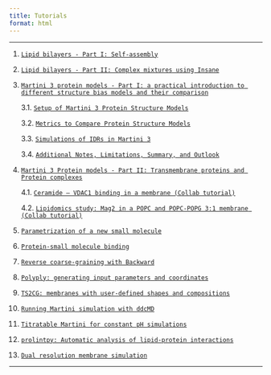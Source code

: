 ```yaml
---
title: Tutorials
format: html
---
```


<hr>

1.  [`Lipid bilayers - Part I: Self-assembly`](LipidsI/index.qmd)

2.  [`Lipid bilayers - Part II: Complex mixtures using Insane`](LipidsII/index.qmd)

3.  [`Martini 3 protein models - Part I: a practical introduction to different structure bias models and their comparison`](ProteinsI/index.qmd)

    3.1.  [`Setup of Martini 3 Protein Structure Models`](ProteinsI/Tut1.qmd)

    3.2.  [`Metrics to Compare Protein Structure Models`](ProteinsI/Tut2.qmd)

    3.3.  [`Simulations of IDRs in Martini 3`](ProteinsI/Tut3.qmd)

    3.4.  [`Additional Notes, Limitations, Summary, and Outlook`](ProteinsI/Tut4.qmd)

4.  [`Martini 3 Protein models - Part II: Transmembrane proteins and Protein complexes`](ProteinsII/index.qmd)

    4.1. [`Ceramide — VDAC1 binding in a membrane (Collab tutorial)`](collabtuts/Tutorial1_Ceramide_VDAC1binding.ipynb)

    4.2. [`Lipidomics study: Mag2 in a POPC and POPC-POPG 3:1 membrane (Collab tutorial)`](collabtuts/Tutorial2_Lipidomics_Mag2.ipynb)

5.  [`Parametrization of a new small molecule`](Small_Molecule_Parametrization/index.qmd)

6.  [`Protein-small molecule binding`](Protein_Ligand_Binding/index.qmd)

7.  [`Reverse coarse-graining with Backward`](Backward/index.qmd)

8.  [`Polyply: generating input parameters and coordinates`](Polyply/index.qmd)

9.  [`TS2CG: membranes with user-defined shapes and compositions`](TS2CG/index.qmd)

10. [`Running Martini simulation with ddcMD`](ddcMD/index.qmd)

11. [`Titratable Martini for constant pH simulations`](Titratable_Martini/index.qmd)

12. [`prolintpy: Automatic analysis of lipid-protein interactions`](ProLint/index.qmd)

13. [`Dual resolution membrane simulation`](Dual_Resolution_Membrane/index.qmd)

<hr>